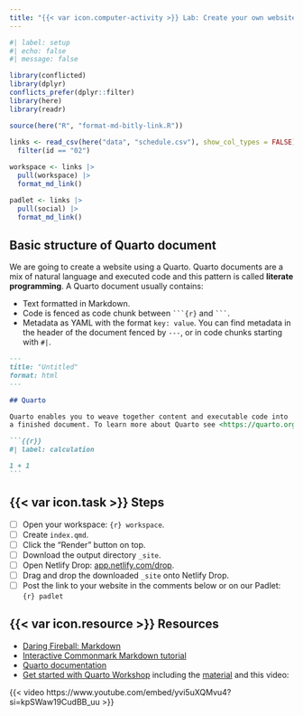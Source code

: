 ```yaml
---
title: "{{< var icon.computer-activity >}} Lab: Create your own website!"
---
```


```r
#| label: setup
#| echo: false
#| message: false

library(conflicted)
library(dplyr)
conflicts_prefer(dplyr::filter)
library(here)
library(readr)

source(here("R", "format-md-bitly-link.R"))
       
links <- read_csv(here("data", "schedule.csv"), show_col_types = FALSE) |> 
  filter(id == "02")

workspace <- links |> 
  pull(workspace) |> 
  format_md_link()

padlet <- links |> 
  pull(social) |> 
  format_md_link()
```

## Basic structure of Quarto document

We are going to create a website using a Quarto.
Quarto documents are a mix of natural language and executed code and this pattern is called **literate programming**.
A Quarto document usually contains:

-   Text formatted in Markdown.
-   Code is fenced as code chunk between ```` ```{r} ```` and ```` ``` ````.
-   Metadata as YAML with the format `key: value`. You can find metadata in the header of the document fenced by `---`, or in code chunks starting with `#|`.

```` markdown
---
title: "Untitled"
format: html
---

## Quarto

Quarto enables you to weave together content and executable code into
a finished document. To learn more about Quarto see <https://quarto.org>.

```{{r}}
#| label: calculation

1 + 1
```
````

## {{< var icon.task >}} Steps

-   [ ] Open your workspace: `{r} workspace`.
-   [ ] Create `index.qmd`.
-   [ ] Click the "Render" button on top.
-   [ ] Download the output directory `_site`.
-   [ ] Open Netlify Drop: [app.netlify.com/drop](https://app.netlify.com/drop).
-   [ ] Drag and drop the downloaded `_site` onto Netlify Drop.
-   [ ] Post the link to your website in the comments below or on our Padlet: `{r} padlet`

## {{< var icon.resource >}} Resources

-   [Daring Fireball: Markdown](https://daringfireball.net/projects/markdown/)
-   [Interactive Commonmark Markdown tutorial](https://commonmark.org/help/tutorial/)
-   [Quarto documentation](https://quarto.org/)
-   [Get started with Quarto Workshop](https://rstudio-conf-2022.github.io/get-started-quarto/) including the [material](https://github.com/jthomasmock/quarto-workshop) and this video:

{{< video https://www.youtube.com/embed/yvi5uXQMvu4?si=kpSWaw19CudBB_uu >}}
